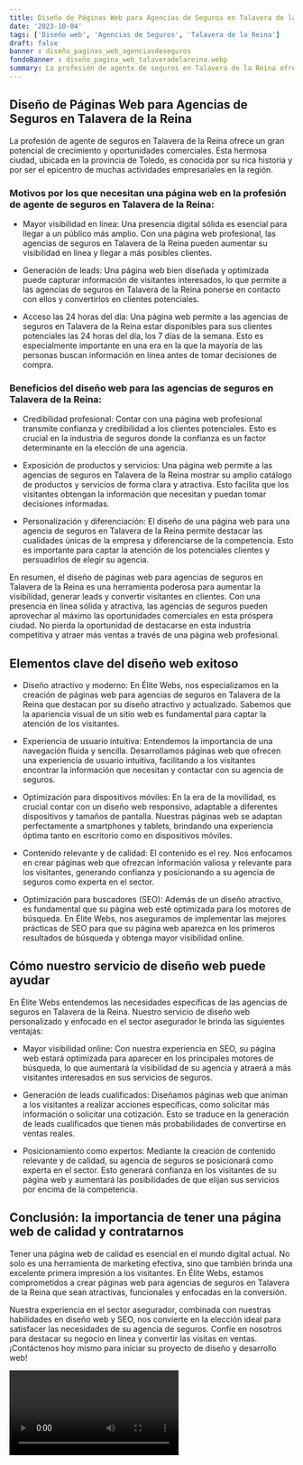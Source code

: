 ```yaml
---
title: Diseño de Páginas Web para Agencias de Seguros en Talavera de la Reina
date: '2023-10-04'
tags: ['Diseño web', 'Agencias de Seguros', 'Talavera de la Reina']
draft: false
banner : diseño_paginas_web_agenciasdeseguros
fondoBanner : diseño_pagina_web_talaveradelareina.webp
summary: La profesión de agente de seguros en Talavera de la Reina ofrece un gran potencial de crecimiento y oportunidades comerciales. Esta hermosa ciudad, ubicada en la provincia de Toledo, es conocida por su rica historia y por ser el epicentro de muchas actividades empresariales en la región.
---
```


## Diseño de Páginas Web para Agencias de Seguros en Talavera de la Reina

La profesión de agente de seguros en Talavera de la Reina ofrece un gran potencial de crecimiento y oportunidades comerciales. Esta hermosa ciudad, ubicada en la provincia de Toledo, es conocida por su rica historia y por ser el epicentro de muchas actividades empresariales en la región.

### Motivos por los que necesitan una página web en la profesión de agente de seguros en Talavera de la Reina:

- Mayor visibilidad en línea: Una presencia digital sólida es esencial para llegar a un público más amplio. Con una página web profesional, las agencias de seguros en Talavera de la Reina pueden aumentar su visibilidad en línea y llegar a más posibles clientes.

- Generación de leads: Una página web bien diseñada y optimizada puede capturar información de visitantes interesados, lo que permite a las agencias de seguros en Talavera de la Reina ponerse en contacto con ellos y convertirlos en clientes potenciales.

- Acceso las 24 horas del día: Una página web permite a las agencias de seguros en Talavera de la Reina estar disponibles para sus clientes potenciales las 24 horas del día, los 7 días de la semana. Esto es especialmente importante en una era en la que la mayoría de las personas buscan información en línea antes de tomar decisiones de compra.

### Beneficios del diseño web para las agencias de seguros en Talavera de la Reina:

- Credibilidad profesional: Contar con una página web profesional transmite confianza y credibilidad a los clientes potenciales. Esto es crucial en la industria de seguros donde la confianza es un factor determinante en la elección de una agencia.

- Exposición de productos y servicios: Una página web permite a las agencias de seguros en Talavera de la Reina mostrar su amplio catálogo de productos y servicios de forma clara y atractiva. Esto facilita que los visitantes obtengan la información que necesitan y puedan tomar decisiones informadas.

- Personalización y diferenciación: El diseño de una página web para una agencia de seguros en Talavera de la Reina permite destacar las cualidades únicas de la empresa y diferenciarse de la competencia. Esto es importante para captar la atención de los potenciales clientes y persuadirlos de elegir su agencia.

En resumen, el diseño de páginas web para agencias de seguros en Talavera de la Reina es una herramienta poderosa para aumentar la visibilidad, generar leads y convertir visitantes en clientes. Con una presencia en línea sólida y atractiva, las agencias de seguros pueden aprovechar al máximo las oportunidades comerciales en esta próspera ciudad. No pierda la oportunidad de destacarse en esta industria competitiva y atraer más ventas a través de una página web profesional.

<GifSeo />

<Cta />

## Elementos clave del diseño web exitoso

- Diseño atractivo y moderno: En Élite Webs, nos especializamos en la creación de páginas web para agencias de seguros en Talavera de la Reina que destacan por su diseño atractivo y actualizado. Sabemos que la apariencia visual de un sitio web es fundamental para captar la atención de los visitantes.

- Experiencia de usuario intuitiva: Entendemos la importancia de una navegación fluida y sencilla. Desarrollamos páginas web que ofrecen una experiencia de usuario intuitiva, facilitando a los visitantes encontrar la información que necesitan y contactar con su agencia de seguros.

- Optimización para dispositivos móviles: En la era de la movilidad, es crucial contar con un diseño web responsivo, adaptable a diferentes dispositivos y tamaños de pantalla. Nuestras páginas web se adaptan perfectamente a smartphones y tablets, brindando una experiencia óptima tanto en escritorio como en dispositivos móviles.

- Contenido relevante y de calidad: El contenido es el rey. Nos enfocamos en crear páginas web que ofrezcan información valiosa y relevante para los visitantes, generando confianza y posicionando a su agencia de seguros como experta en el sector.

- Optimización para buscadores (SEO): Además de un diseño atractivo, es fundamental que su página web esté optimizada para los motores de búsqueda. En Élite Webs, nos aseguramos de implementar las mejores prácticas de SEO para que su página web aparezca en los primeros resultados de búsqueda y obtenga mayor visibilidad online.

## Cómo nuestro servicio de diseño web puede ayudar

En Élite Webs entendemos las necesidades específicas de las agencias de seguros en Talavera de la Reina. Nuestro servicio de diseño web personalizado y enfocado en el sector asegurador le brinda las siguientes ventajas:

- Mayor visibilidad online: Con nuestra experiencia en SEO, su página web estará optimizada para aparecer en los principales motores de búsqueda, lo que aumentará la visibilidad de su agencia y atraerá a más visitantes interesados en sus servicios de seguros.

- Generación de leads cualificados: Diseñamos páginas web que animan a los visitantes a realizar acciones específicas, como solicitar más información o solicitar una cotización. Esto se traduce en la generación de leads cualificados que tienen más probabilidades de convertirse en ventas reales.

- Posicionamiento como expertos: Mediante la creación de contenido relevante y de calidad, su agencia de seguros se posicionará como experta en el sector. Esto generará confianza en los visitantes de su página web y aumentará las posibilidades de que elijan sus servicios por encima de la competencia.

## Conclusión: la importancia de tener una página web de calidad y contratarnos 

Tener una página web de calidad es esencial en el mundo digital actual. No solo es una herramienta de marketing efectiva, sino que también brinda una excelente primera impresión a los visitantes. En Élite Webs, estamos comprometidos a crear páginas web para agencias de seguros en Talavera de la Reina que sean atractivas, funcionales y enfocadas en la conversión.

Nuestra experiencia en el sector asegurador, combinada con nuestras habilidades en diseño web y SEO, nos convierte en la elección ideal para satisfacer las necesidades de su agencia de seguros. Confíe en nosotros para destacar su negocio en línea y convertir las visitas en ventas. ¡Contáctenos hoy mismo para iniciar su proyecto de diseño y desarrollo web!

<Video />

<CtaBot job='Agencias de Seguros' city='Talavera de la Reina'/>

<Gmaps query='Talavera de la Reina+españa+maps' />